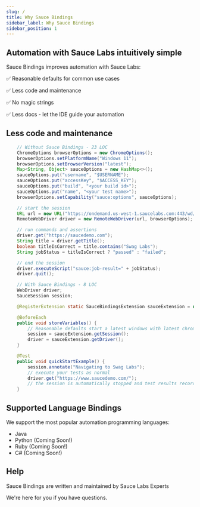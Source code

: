 ```yaml
---
slug: /
title: Why Sauce Bindings
sidebar_label: Why Sauce Bindings
sidebar_position: 1
---
```


## Automation with Sauce Labs intuitively simple

Sauce Bindings improves automation with Sauce Labs:

✅ Reasonable defaults for common use cases

✅ Less code and maintenance

✅ No magic strings

✅ Less docs - let the IDE guide your automation

## Less code and maintenance

```java title="withoutSauceBindings.java"
    // Without Sauce Bindings - 23 LOC
    ChromeOptions browserOptions = new ChromeOptions();
    browserOptions.setPlatformName("Windows 11");
    browserOptions.setBrowserVersion("latest");
    Map<String, Object> sauceOptions = new HashMap<>();
    sauceOptions.put("username", "$USERNAME");
    sauceOptions.put("accessKey", "$ACCESS_KEY");
    sauceOptions.put("build", "<your build id>");
    sauceOptions.put("name", "<your test name>");
    browserOptions.setCapability("sauce:options", sauceOptions);

    // start the session
    URL url = new URL("https://ondemand.us-west-1.saucelabs.com:443/wd/hub");
    RemoteWebDriver driver = new RemoteWebDriver(url, browserOptions);

    // run commands and assertions
    driver.get("https://saucedemo.com");
    String title = driver.getTitle();
    boolean titleIsCorrect = title.contains("Swag Labs");
    String jobStatus = titleIsCorrect ? "passed" : "failed";

    // end the session
    driver.executeScript("sauce:job-result=" + jobStatus);
    driver.quit();
```

```java title="withBindings.java"
    // With Sauce Bindings - 8 LOC
    WebDriver driver;
    SauceSession session;

    @RegisterExtension static SauceBindingsExtension sauceExtension = new SauceBindingsExtension();

    @BeforeEach
    public void storeVariables() {
        // Reasonable defaults start a latest windows with latest chrome
        session = sauceExtension.getSession();
        driver = sauceExtension.getDriver();
    }

    @Test
    public void quickStartExample() {
        session.annotate("Navigating to Swag Labs");
        // execute your tests as normal
        driver.get("https://www.saucedemo.com/");
        // the session is automatically stopped and test results recorded
    }
```

## Supported Language Bindings

We support the most popular automation programming languages:

- Java
- Python (Coming Soon!)
- Ruby (Coming Soon!)
- C# (Coming Soon!)

## Help

Sauce Bindings are written and maintained by Sauce Labs Experts

We're here for you if you have questions.

```

```
